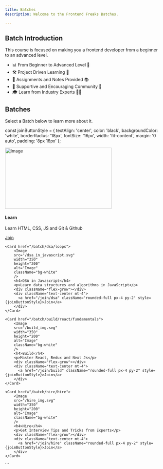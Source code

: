 ```yaml
---
title: Batches
description: Welcome to the Frontend Freaks Batches.

---
```


## Batch Introduction 

This course is focused on making you a frontend developer from a beginner to an advanced level.

- 📊 From Beginner to Advanced Level 🚀
- 🛠️ Project Driven Learning 📁
- 📝 Assignments and Notes Provided 📚
- 👥 Supportive and Encouraging Community 🤝
- 🎓 Learn from Industry Experts 👨‍🏫



## Batches

Select a Batch below to learn more about it.

const joinButtonStyle = {
    textAlign: 'center',
    color: 'black',
    backgroundColor: 'white',
    borderRadius: '18px',
    fontSize: '16px',
    width: 'fit-content',
    margin: '0 auto',
    padding: '8px 16px'
};

<div className="flex md:flex-row flex-col gap-4 mt-6 ">
    <Card href="/batch/learn/html/basic">
        <Image
        src="/learn_img.svg"
        width="350"
        height="200"
        alt="Image"
        className="bg-white"
        />
        <h4>Learn</h4>
        <p>Learn HTML, CSS, JS and Git & Github</p>
        <div className="flex-grow"></div>
        <div className="text-center mt-4">
          <a href="/join/learn" className="rounded-full px-4 py-2" style={joinButtonStyle}>Join</a>
        </div>
    </Card>

    <Card href="/batch/dsa/loops">
        <Image
        src="/dsa_in_javascript.svg"
        width="350"
        height="200"
        alt="Image"
        className="bg-white"
        />
        <h4>DSA in Javascript</h4>
        <p>Learn data structures and algorithms in JavaScript</p>
        <div className="flex-grow"></div>
        <div className="text-center mt-4">
          <a href="/join/dsa" className="rounded-full px-4 py-2" style={joinButtonStyle}>Join</a>
        </div>
    </Card>

    <Card href="/batch/build/react/fundamentals">
        <Image
        src="/build_img.svg"
        width="350"
        height="200"
        alt="Image"
        className="bg-white"
        />
        <h4>Build</h4>
        <p>Master React, Redux and Next Js</p>
        <div className="flex-grow"></div>
        <div className="text-center mt-4">
          <a href="/join/build" className="rounded-full px-4 py-2" style={joinButtonStyle}>Join</a>
        </div>
    </Card>

    <Card href="/batch/hire/hire">
        <Image
        src="/hire_img.svg"
        width="350"
        height="200"
        alt="Image"
        className="bg-white"
        />
        <h4>Hire</h4>
        <p>Get Interview Tips and Tricks from Experts</p>
        <div className="flex-grow"></div>
        <div className="text-center mt-4">
          <a href="/join/hire" className="rounded-full px-4 py-2" style={joinButtonStyle}>Join</a>
        </div>
    </Card>
</div>
```